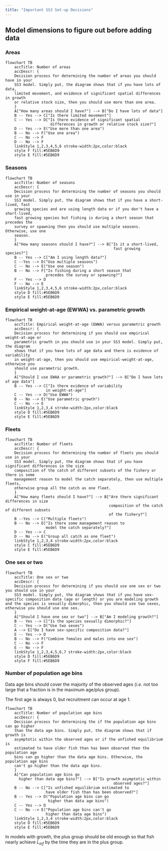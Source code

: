 ```yaml
---
title: "Important SS3 Set-up Decisions"
---
```


## Model dimensions to figure out before adding data
### Areas
```mermaid
flowchart TB
    accTitle: Number of areas
    accDescr: {
    Decision process for determining the number of areas you should have in your 
    SS3 model. Simply put, the diagram shows that if you have lots of data, 
    limited movement, and evidence of significant spatial differences in growth 
    or relative stock size, then you should use more than one area.
    }
    A["How many areas should I have?"] --> B["Do I have lots of data"]
    B -- Yes --> C["Is there limited movement"]
    C -- Yes --> D["Is there evidence of significant spatial 
                    differences in growth or relative stock size?"]
    D -- Yes --> E("Use more than one area")
    B -- No --> F("Use one area")
    C -- No --> F
    D -- No --> F
    linkStyle 1,2,3,4,5,6 stroke-width:2px,color:black
    style F fill:#5EB6D9
    style E fill:#5EB6D9
```

### Seasons
```mermaid
flowchart TB
    accTitle: Number of seasons
    accDescr: {
    Decision process for determining the number of seasons you should use in your 
    SS3 model. Simply put, the diagram shows that if you have a short-lived, fast 
    growing species and are using length data or if you don't have a short-lived, 
    fast growing species but fishing is during a short season that precedes the 
    survey or spawning then you should use multiple seasons. Otherwise, use one 
    season.
    }
    A["How many seasons should I have?"] --> B["Is it a short-lived, 
                                                fast growing species?"]
    B -- Yes --> C["Am I using length data?"]
    C --Yes --> D("Use multiple seasons")
    C -- No --> E("Use one season")
    B -- No --> F["Is fishing during a short season that 
                  precedes the survey or spawning?"]
    F -- Yes --> D
    F -- No --> E
    linkStyle 1,2,3,4,5,6 stroke-width:2px,color:black
    style D fill:#5EB6D9
    style E fill:#5EB6D9
```

### Empirical weight-at-age (EWWA) vs. parametric growth
```mermaid
flowchart TB
    accTitle: Empirical weight-at-age (EWWA) versus parametric growth
    accDescr: {
    Decision process for determining if you should use empirical weight-at-age or 
    parametric growth in you should use in your SS3 model. Simply put, the diagram 
    shows that if you have lots of age data and there is evidence of variability 
    in weight-at-age, then you should use empirical-weight-at-age, otherwise you 
    should use parametric growth.
    }
    A["Should I use EWAA or parametric growth?"] --> B["Do I have lots of age data"]
    B -- Yes --> C["Is there evidence of variability 
                  in weight-at-age"]
    C -- Yes --> D("Use EWWA")
    B -- No --> E("Use parametric growth")
    C -- No --> E
    linkStyle 1,2,3,4 stroke-width:2px,color:black
    style D fill:#5EB6D9
    style E fill:#5EB6D9
```


### Fleets
```mermaid
flowchart TB
    accTitle: Number of fleets
    accDescr: {
    Decision process for determining the number of fleets you should use in your 
    SS3 model. Simply put, the diagram shows that if you have significant differences in the size 
    composition of the catch of different subsets of the fishery or there is some 
    management reason to model the catch separately, then use multiple fleets, 
    otherwise group all the catch as one fleet.
    }
    A["How many fleets should I have?"] --> B["Are there significant differences in size
                                              composition of the catch of different subsets
                                              of the fishery?"]
    B --Yes --> C("Multiple fleets")
    B -- No --> D["Is there some management reason to 
                  model the catch separately?"]
    D -- Yes --> C
    D -- No --> E("Group all catch as one fleet")
    linkStyle 1,2,3,4 stroke-width:2px,color:black
    style C fill:#5EB6D9
    style E fill:#5EB6D9
```

### One sex or two
```mermaid
flowchart TB
    accTitle: One sex or two
    accDescr: {
    Decision process for determining if you should use one sex or two you should use in your 
    SS3 model. Simply put, the diagram shows that if you have sex-specific composition data (age or length) or you are modeling growth and the species is sexually dimorphic, then you should use two sexes, otherwise you should use one sex.
    }
    A["Should I have one sex or two"] --> B["Am I modeling growth?"]
    B -- Yes --> C["Is the species sexually dimorphic?"]
    C -- Yes --> D("Use two sexes")
    A --> E["Do I have sex-specific composition data?"]
    E -- Yes --> D
    B -- No --> F("Combine females and males into one sex")
    C -- No --> F
    E -- No --> F
    linkStyle 1,2,3,4,5,6,7 stroke-width:2px,color:black
    style D fill:#5EB6D9
    style F fill:#5EB6D9
```


### Number of population age bins
Data age bins should cover the majority of the observed ages (*i.e.* not too large that a fraction is in the maximum age/plus group).

The first age is always 0, but recruitment can occur at age 1.

```mermaid
flowchart TB
    accTitle: Number of population age bins
    accDescr: {
    Decision process for determining the if the population age bins can go higher 
    than the data age bins. Simply put, the diagram shows that if growth is 
    asymptotic within the observed ages or if the unfished equilibrium is 
    estimated to have older fish than has been observed then the population age 
    bins can go higher than the data age bins. Otherwise, the population age bins 
    can't go higher than the data age bins.
    }
    A["Can population age bins go 
      higher than data age bins?"] --> B["Is growth asymptotic within
                                                observed ages?"]
    B -- No --> C["Is unfished equilibrium estimated to 
                  have older fish than has been observed?"]                                    
    B -- Yes --> D("Population age bins can go 
                   higher than data age bins")
    C -- Yes --> D
    C -- No --> E("Population age bins can't go 
                  higher than data age bins")
    linkStyle 1,2,3,4 stroke-width:2px,color:black
    style D fill:#5EB6D9
    style E fill:#5EB6D9
```

In models with growth, the plus group should be old enough so that fish nearly achieve $L_{inf}$ by the time they are in the plus group.